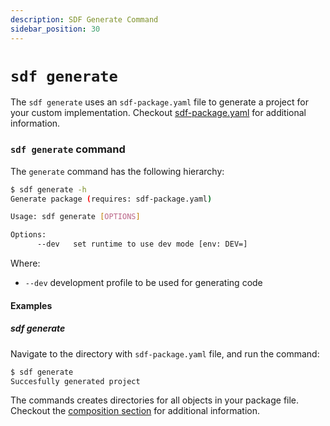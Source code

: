 ```yaml
---
description: SDF Generate Command
sidebar_position: 30
---
```


# `sdf generate`

The `sdf generate` uses an `sdf-package.yaml` file to generate a project for your custom implementation.
Checkout [sdf-package.yaml] for additional information.

### `sdf generate` command

The `generate` command has the following hierarchy:

```bash copy="fl"
$ sdf generate -h
Generate package (requires: sdf-package.yaml)

Usage: sdf generate [OPTIONS]

Options:
      --dev   set runtime to use dev mode [env: DEV=]
```

Where:
* `--dev` development profile to be used for generating code


#### Examples

##### sdf generate

Navigate to the directory with `sdf-package.yaml` file, and run the command:

```bash copy="fl"
$ sdf generate
Succesfully generated project
```

The commands creates directories for all objects in your package file. Checkout the [composition section] for additional information.

[sdf-package.yaml]: /sdf/sdf-package-yaml
[composition section]: /sdf/dataflow-composition
